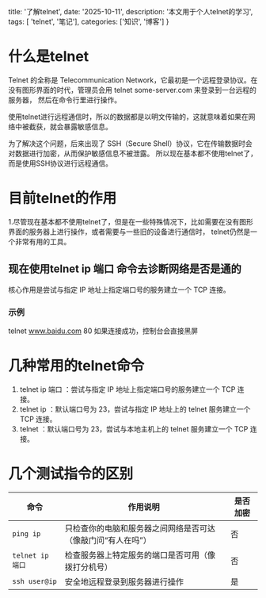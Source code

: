   title: '了解telnet',
  date: '2025-10-11',
  description: '本文用于个人telnet的学习',
  tags: [ 'telnet', '笔记'],
  categories: ['知识', '博客']
}

# 什么是telnet
Telnet 的全称是 Telecommunication Network，它最初是一个远程登录协议。在没有图形界面的时代，管理员会用 telnet some-server.com 来登录到一台远程的服务器，
然后在命令行里进行操作。

使用telnet进行远程通信时，所以的数据都是以明文传输的，这就意味着如果在网络中被截获，就会暴露敏感信息。

为了解决这个问题，后来出现了 SSH（Secure Shell）协议，它在传输数据时会对数据进行加密，从而保护敏感信息不被泄露。
所以现在基本都不使用telnet了，而是使用SSH协议进行远程通信。

# 目前telnet的作用
1.尽管现在基本都不使用telnet了，但是在一些特殊情况下，比如需要在没有图形界面的服务器上进行操作，或者需要与一些旧的设备进行通信时，
telnet仍然是一个非常有用的工具。
## 现在使用telnet ip 端口 命令去诊断网络是否是通的
核心作用是尝试与指定 IP 地址上指定端口号的服务建立一个 TCP 连接。
 ### 示例
telnet www.baidu.com 80 如果连接成功，控制台会直接黑屏

# 几种常用的telnet命令
1. telnet ip 端口 ：尝试与指定 IP 地址上指定端口号的服务建立一个 TCP 连接。
2. telnet ip ：默认端口号为 23，尝试与指定 IP 地址上的 telnet 服务建立一个 TCP 连接。
3. telnet ：默认端口号为 23，尝试与本地主机上的 telnet 服务建立一个 TCP 连接。
# 几个测试指令的区别

| 命令            | 作用说明                                               | 是否加密 |
|-----------------|--------------------------------------------------------|----------|
| `ping ip`       | 只检查你的电脑和服务器之间网络是否可达（像敲门问“有人在吗”） | 否       |
| `telnet ip 端口` | 检查服务器上特定服务的端口是否可用（像拨打分机号）         | 否       |
| `ssh user@ip`   | 安全地远程登录到服务器进行操作                           | 是       |
